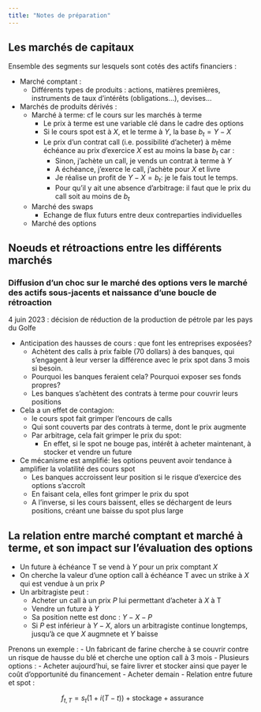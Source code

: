 ```yaml
---
title: "Notes de préparation"
---
```


## Les marchés de capitaux 

Ensemble des segments sur lesquels sont cotés des actifs financiers : 

- Marché comptant : 
  - Différents types de produits : actions, matières premières, instruments de taux d'intérêts (obligations...), devises...
- Marchés de produits dérivés :
  - Marché à terme: cf le cours sur les marchés à terme
    - Le prix à terme est une variable clé dans le cadre des options
    - Si le cours spot est à $X$, et le terme à $Y$, la base $b_t = Y-X$
    - Le prix d'un contrat call (i.e. possibilité d'acheter) à même échéance au prix d'exercice $X$ est au moins la base $b_t$ car : 
      - Sinon, j'achète un call, je vends un contrat à terme à $Y$
      - A échéance, j'exerce le call, j'achète pour $X$ et livre
      - Je réalise un profit de $Y-X=b_t$: je le fais tout le temps. 
      - Pour qu'il y ait une absence d'arbitrage: il faut que le prix du call soit au moins de $b_t$
  - Marché des swaps
    - Echange de flux futurs entre deux contreparties individuelles
  - Marché des options

## Noeuds et rétroactions entre les différents marchés

### Diffusion d'un choc sur le marché des options vers le marché des actifs sous-jacents et naissance d'une boucle de rétroaction

4 juin 2023 : décision de réduction de la production de pétrole par les pays du Golfe


- Anticipation des hausses de cours : que font les entreprises exposées? 
  - Achètent des [calls]{.bg} à prix faible (70 dollars) à des banques, qui s'engagent à leur verser la différence avec le prix spot dans 3 mois si besoin. 
  - Pourquoi les banques feraient cela? Pourquoi exposer ses fonds propres? 
  - Les banques s'achètent des contrats à terme pour couvrir leurs positions
- Cela a un effet de contagion: 
  - le cours spot fait grimper l'encours de calls
  - Qui sont couverts par des contrats à terme, dont le prix augmente
  - Par arbitrage, cela fait grimper le prix du spot: 
    - En effet, si le spot ne bouge pas, intérêt à acheter maintenant, à stocker et vendre un future
- Ce mécanisme est amplifié: les options peuvent avoir tendance à amplifier la volatilité des cours spot
  - Les banques accroissent leur position si le risque d'exercice des options s'accroît
  - En faisant cela, elles font grimper le prix du spot
  - A l'inverse, si les cours baissent, elles se déchargent de leurs positions, créant une baisse du spot plus large
  
## La relation entre marché comptant et marché à terme, et son impact sur l'évaluation des options

- Un future à échéance T se vend à $Y$ pour un prix comptant $X$
- On cherche la valeur d'une option call à échéance T avec un strike à $X$ qui est vendue à un prix $P$
- Un arbitragiste peut : 
  - Acheter un call à un prix $P$ lui permettant d'acheter à $X$ à T
  - Vendre un future à $Y$
  - Sa position nette est donc : $Y-X-P$
  - Si $P$ est inférieur à $Y-X$, alors un arbitragiste continue longtemps, jusqu'à ce que $X$ augmnete et $Y$ baisse

Prenons un exemple : 
- Un fabricant de farine cherche à se couvrir contre un risque de hausse du blé et cherche une option call à 3 mois
- Plusieurs options : 
  - Acheter aujourd'hui, se faire livrer et stocker ainsi que payer le coût d'opportunité du financement
  - Acheter demain
- Relation entre future et spot :

$$
f_{t,T} = s_t(1+i(T-t))+\text{stockage}+\text{assurance}
$$